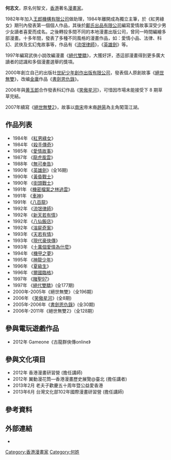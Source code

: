 {{BLP unsourced|time=2013-05-31T07:27:00+00:00}}
{{Distinguish|何志文 (乒乓球運動員)}}
'''何志文'''{{BD|1961年|1月16日||}}，原名何智文，[[香港|香港]]著名[[漫畫家|漫畫家]]。

1982年年加入[[王郎機構有限公司|王郎機構有限公司]]做助理，1984年離開成為獨立主筆，於《紅男綠女》期刊內發表第一個個人作品，其後於[[鄺氏出品有限公司|鄺氏出品有限公司]]編寫愛情故事深受少男少女讀者喜愛而成名。之後轉投多間不同的本地漫畫出版公司，曾同一時間編繪多部漫畫。十多年間，發表了多種不同風格的漫畫作品，如：愛情小品、法律、科幻、武俠及玄幻鬼故事等，作品有《[[流氓律師|流氓律師]]》，《[[英雄劍|英雄劍]]》等。

1997年編寫武俠小說改編漫畫《[[絕代雙驕|絕代雙驕]]》，大獲好評，憑這部漫畫得到更多廣大讀者的認識和多個漫畫選舉的獎項。

2000年創立自己的出版社[[世紀少年創作出版有限公司|世紀少年創作出版有限公司]]，發表個人原創故事《[[絕世無雙|絕世無雙]]》，改编[[金庸|金庸]]作品《[[書劍恩仇錄|書劍恩仇錄]]》。

2006年與[[黄玉郎|黄玉郎]]合作發表科幻作品《[[笑傲星河|笑傲星河]]》，可惜因市場未能接受下 8 期草草完結。

2007年續寫《[[絕世無雙2|絕世無雙2]]》，故事以[[南宋|南宋]]帝末裔[[趙昺|趙昺]]為主角闖蕩江湖。

==作品列表==
*1984年 《[[紅男綠女|紅男綠女]]》
*1984年 《[[殺手傳奇|殺手傳奇]]》
*1985年 《[[愛情故事|愛情故事]]》
*1987年 《[[龍虎風雲|龍虎風雲]]》
*1988年 《[[無可奉告|無可奉告]]》 
*1990年 《[[英雄劍|英雄劍]]》(全16期)
*1990年 《[[黃昏戰士|黃昏戰士]]》
*1990年 《[[街頭戰士|街頭戰士]]》
*1991年 《[[機密檔案之林過雲|機密檔案之林過雲]]》
*1991年 《[[車神|車神]]》
*1991年 《[[八百龍|八百龍]]》 
*1992年 《[[流氓律師|流氓律師]]》
*1992年 《[[新天若有情|新天若有情]]》
*1992年 《[[八仙飯店|八仙飯店]]》
*1992年 《[[溶屍奇案|溶屍奇案]]》
*1993年 《[[天若有情|天若有情]]》
*1993年 《[[現代豪俠傳|現代豪俠傳]]》
*1993年 《[[十萬個愛情為什麼|十萬個愛情為什麼]]》
*1994年 《[[機甲之夢|機甲之夢]]》
*1995年 《[[神龍少年|神龍少年]]》
*1996年 《[[夏級生|夏級生]]》
*1996年 《[[爾國臨格|爾國臨格]]》
*1997年 《[[賭聖97|賭聖97]]》
*1997年 《[[絕代雙驕|絕代雙驕]]》(全177期)
*2000年-2005年《絕世無雙》（全196期）
*2006年 《[[笑傲星河|笑傲星河]]》(全8期)
*2005年-2006年《[[書劍恩仇錄|書劍恩仇錄]]》(全30期)
*2006年-2011年《絕世無雙2》（全128期）

==參與電玩遊戲作品==
*2012年 Gameone《古龍群俠傳online》

==參與文化項目==
*2012年 香港漫畫研習營 (擔任講師)
*2012年 翼動漫花筒—香港漫畫歷史展覽@臺北 (擔任講者)
*2013年2月 老夫子歡慶五十周年暨公益愛香港
*2013年6月 台灣文化部102年國際漫畫研習營 (擔任講師)

== 參考資料 ==
{{Reflist}}

== 外部連結 ==
*{{Facebook page|100003274991141}}

[[Category:香港漫畫家|Category:香港漫畫家]]
[[Category:何姓|Category:何姓]]